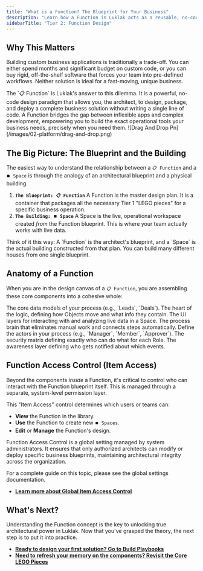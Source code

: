 ```yaml
---
title: "What is a Function? The Blueprint for Your Business"
description: "Learn how a Function in Luklak acts as a reusable, no-code blueprint to design, package, and deploy complete business solutions."
sidebarTitle: "Tier 2: Function Design"
---
```


## Why This Matters

Building custom business applications is traditionally a trade-off. You can either spend months and significant budget on custom code, or you can buy rigid, off-the-shelf software that forces your team into pre-defined workflows. Neither solution is ideal for a fast-moving, unique business.

<Tip>
  The `📋 Function` is Luklak's answer to this dilemma. It is a powerful, no-code design paradigm that allows you, the architect, to design, package, and deploy a complete business solution without writing a single line of code. A Function bridges the gap between inflexible apps and complex development, empowering you to build the exact operational tools your business needs, precisely when you need them.
</Tip>

<Frame>
  ![Drag And Drop Pn](/images/02-platform/drag-and-drop.png)
</Frame>

## The Big Picture: The Blueprint and the Building

The easiest way to understand the relationship between a `📋 Function` and a `⏹️ Space` is through the analogy of an architectural blueprint and a physical building.

1. **`The Blueprint: 📋 Function`**
   A Function is the master design plan. It is a container that packages all the necessary Tier 1 "LEGO pieces" for a specific business operation.
2. **`The Building: ⏹️ Space`**
   A Space is the live, operational workspace created _from_ the Function blueprint. This is where your team actually works with live data.

<Tip>
  Think of it this way: A `Function` is the architect's blueprint, and a `Space` is the actual building constructed from that plan. You can build many different houses from one single blueprint.
</Tip>

## Anatomy of a Function

When you are in the design canvas of a `📋 Function`, you are assembling these core components into a cohesive whole:

<CardGroup cols={3}>
  <Card title="Object Types" icon="cube" iconType="duotone">
    The core data models of your process (e.g., `Leads`, `Deals`).
  </Card>
  <Card title="Workflows & Data Fields" icon="arrow-progress" iconType="duotone">
    The heart of the logic, defining how Objects move and what info they contain.
  </Card>
  <Card title="Workviews & Dashboards" icon="table-columns" iconType="duotone">
    The UI layers for interacting with and analyzing live data in a Space.
  </Card>
  <Card title="Automations" icon="robot" iconType="duotone">
    The process brain that eliminates manual work and connects steps automatically.
  </Card>
  <Card title="Roles" icon="user-tag" iconType="duotone">
    Define the actors in your process (e.g., `Manager`, `Member`, `Approver`).
  </Card>
  <Card title="Permission Schemes" icon="user-shield" iconType="duotone">
    The security matrix defining exactly who can do what for each Role.
  </Card>
  <Card title="Notification Schemes" icon="bell" iconType="duotone">
    The awareness layer defining who gets notified about which events.
  </Card>
</CardGroup>

## Function Access Control (Item Access)

Beyond the components _inside_ a Function, it's critical to control who can interact with the Function blueprint itself. This is managed through a separate, system-level permission layer.

This "Item Access" control determines which users or teams can:

- **View** the Function in the library.
- **Use** the Function to create new `⏹️ Spaces`.
- **Edit** or **Manage** the Function's design.

<Info>
  Function Access Control is a global setting managed by system administrators. It ensures that only authorized architects can modify or deploy specific business blueprints, maintaining architectural integrity across the organization.
</Info>

For a complete guide on this topic, please see the global settings documentation.

- [**Learn more about Global Item Access Control**](/en/02-platform/platform-overview/the-ground-layer-1#tier-2%3A-item-access-the-keys-to-the-buildings)

## What's Next?

Understanding the Function concept is the key to unlocking true architectural power in Luklak. Now that you've grasped the theory, the next step is to put it into practice.

- [**Ready to design your first solution? Go to Build Playbooks**](/en/03-build/introduction)
- [**Need to refresh your memory on the components? Revisit the Core LEGO Pieces**](/en/02-platform/platform-overview/core-concepts)
